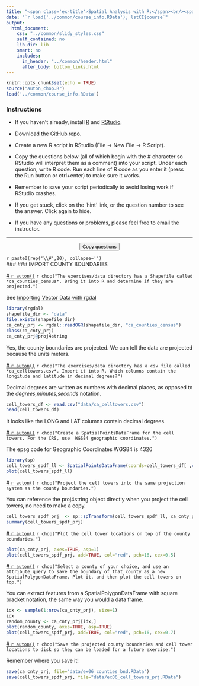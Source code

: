 ```yaml
---
title: "<span class='ex-title'>Spatial Analysis with R:</span><br/><span class='ex-subtitle'>Exercise 6: Spatial Data Operations</span>"
date: "`r load('../common/course_info.RData'); lstCI$course`"
output: 
  html_document: 
    css: "../common/slidy_styles.css"
    self_contained: no
    lib_dir: lib
    smart: no
    includes:
      in_header: "../common/header.html"
      after_body: bottom_links.html
---
```


```r
knitr::opts_chunk$set(echo = TRUE)
source("auton_chop.R")
load('../common/course_info.RData')
```

### Instructions

- If you haven't already, install [R](https://cran.r-project.org/) and [RStudio](https://www.rstudio.com/products/rstudio/download/). 

- Download the <a href="`r lstCI$githubrepo`" target="_blank">GitHub repo</a>. 

- Create a new R script in RStudio (File &rarr; New File &rarr; R Script). 

- Copy the questions below (all of which begin with the _#_ character so RStudio will interpret them as a comment) into your script. Under each question, write R code. Run each line of R code as you enter it (press the Run button or ctrl+enter) to make sure it works.

- Remember to save your script periodically to avoid losing work if RStudio crashes.

- If you get stuck, click on the 'hint' link, or the question number to see the answer. Click again to hide.

- If you have any questions or problems, please feel free to email the instructor.

<hr class="hrdivider">
<div style="text-align:center"><button onclick="CopyToClipboard('qtn_div');return false;">Copy questions</button></div>

<div id="qtn_div">

`r paste0(rep('\\#',20), collapse='')`  
### \#\#\# IMPORT COUNTY BOUNDARIES

<a id="qtn_tzzewz" href="#" class="showhidelink" onclick="showHide('tzzewz');return false;">\# `r auton()`</a> `r chop("The exercises/data directory has a Shapefile called *ca_counties_census*. Bring it into R and determine if they are projected.")` <a href="#" class="showhidehint" onclick="showHide('feolbg');return false;"></a>  

<div id="feolbg" class="hint">See [Importing Vector Data with rgdal](../slides/part01d_import_plot.html#importing-vector-data-rgdal){target="_blank"}</div>

<div id="tzzewz" class="answer-code">
```r
library(rgdal)
shapefile_dir <- "data"
file.exists(shapefile_dir)
ca_cnty_prj <- rgdal::readOGR(shapefile_dir, "ca_counties_census")
class(ca_cnty_prj)
ca_cnty_prj@proj4string
```
Yes, the county boundaries are projected. We can tell the data are projected because the units meters. 
</div>

<a id="qtn_jofvcg" href="#" class="showhidelink" onclick="showHide('jofvcg');return false;">\# `r auton()`</a> `r chop("The exercises/data directory has a csv file called *ca_celltowers.csv*. Import it into R. Which columns contain the longitude and latitude in decimal degrees?")` <a href="#" class="showhidehint" onclick="showHide('ilgqqh');return false;"></a>  

<div id="ilgqqh" class="hint">Decimal degrees are written as numbers with decimal places, as opposed to the *degrees,minutes,seconds* notation.</div>
  

<div id="jofvcg" class="answer-code">
```r
cell_towers_df <- read.csv("data/ca_celltowers.csv")
head(cell_towers_df)
```
It looks like the LONG and LAT columns contain decimal degrees.
</div>

<a id="qtn_tkwexp" href="#" class="showhidelink" onclick="showHide('tkwexp');return false;">\# `r auton()`</a> `r chop("Create a SpatialPointsDataFrame for the cell towers. For the CRS, use  WGS84 geographic coordinates.")` <a href="#" class="showhidehint" onclick="showHide('vfhcis');return false;"></a>  

<div id="vfhcis" class="hint">The epsg code for Geographic Coordinates WGS84 is 4326</div>

<div id="tkwexp" class="answer-code">
```r
library(sp)
cell_towers_spdf_ll <- SpatialPointsDataFrame(coords=cell_towers_df[ ,c("LONG", "LAT")], data=cell_towers_df, proj4string = CRS("+init=epsg:4326"))
plot(cell_towers_spdf_ll)
```
</div>

<a id="qtn_yoepjg" href="#" class="showhidelink" onclick="showHide('yoepjg');return false;">\# `r auton()`</a> `r chop("Project the cell towers into the same projection system as the county boundaries.")` <a href="#" class="showhidehint" onclick="showHide('duktto');return false;"></a>  

<div id="duktto" class="hint">You can reference the proj4string object directly when you project the cell towers, no need to make a copy.</div>



<div id="yoepjg" class="answer-code">
```r
cell_towers_spdf_prj  <- sp::spTransform(cell_towers_spdf_ll, ca_cnty_prj@proj4string)
summary(cell_towers_spdf_prj)
```
</div>


<a id="qtn_cdzvsw" href="#" class="showhidelink" onclick="showHide('cdzvsw');return false;">\# `r auton()`</a> `r chop("Plot the cell tower locations on top of the county boundaries.")`  

<div id="cdzvsw" class="answer-code">
```r
plot(ca_cnty_prj, axes=TRUE, asp=1)
plot(cell_towers_spdf_prj, add=TRUE, col="red", pch=16, cex=0.5)
```
</div>


<a id="qtn_mzzuax" href="#" class="showhidelink" onclick="showHide('mzzuax');return false;">\# `r auton()`</a> `r chop("Select a county of your choice, and use an attribute query to save the boundary of that county as a new SpatialPolygonDataFrame. Plot it, and then plot the cell towers on top.")` <a href="#" class="showhidehint" onclick="showHide('muorxt');return false;"></a>  

<div id="muorxt" class="hint">You can extract features from a SpatialPolygonDataFrame with square bracket notation, the same way you would a data frame.</div>
  

<div id="mzzuax" class="answer-code">
```r
idx <- sample(1:nrow(ca_cnty_prj), size=1)
idx
random_county <- ca_cnty_prj[idx,]
plot(random_county, axes=TRUE, asp=TRUE)
plot(cell_towers_spdf_prj, add=TRUE, col="red", pch=16, cex=0.7)
```
</div>

<a id="qtn_uphips" href="#" class="showhidelink" onclick="showHide('uphips');return false;">\# `r auton()`</a> `r chop("Save the projected county boundaries and cell tower locations to disk so they can be loaded for a future exercise.")` <a href="#" class="showhidehint" onclick="showHide('bhxspo');return false;"></a>  

<div id="bhxspo" class="hint">Remember where you save it!</div>

<div id="uphips" class="answer-code">
```r
save(ca_cnty_prj, file="data/ex06_counties_bnd.RData")
save(cell_towers_spdf_prj, file="data/ex06_cell_towers_prj.RData")
```
</div>

</div><!-- end questions -->
